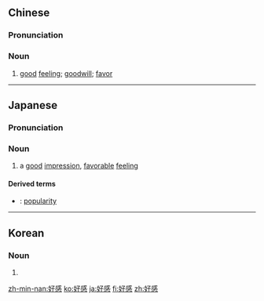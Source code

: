==Chinese==
{{zh-forms}}

===Pronunciation===
{{zh-pron
|m=hǎogǎn
|c=hou2 gam2
|h=pfs=hó-kám
|mn=hó-kám
|cat=n
}}

===Noun===
{{zh-noun}}

# [[good]] [[feeling]]; [[goodwill]]; [[favor]] {{gloss|as in, to be in favor with someone}}

{{zh-cat|Advanced}}

----

==Japanese==
{{ja-kanjitab|こう|かん|yomi=o}}

===Pronunciation===
{{ja-pron|こうかん|yomi=o}}

===Noun===
{{ja-noun|こうかん}}

# a [[good]] [[impression]], [[favorable]] [[feeling]]

====Derived terms====
* {{ja-r|好感度|こうかんど}}: [[popularity]]

----

==Korean==
{{ko-hanjatab|好|感}}

===Noun===
{{ko-noun|rv=hogam|hangeul=호감}}

# {{hanja form of|호감|good feeling, [[goodwill]], [[favor]] (as in, to be in favor with someone)}}

[[zh-min-nan:好感]]
[[ko:好感]]
[[ja:好感]]
[[fi:好感]]
[[zh:好感]]